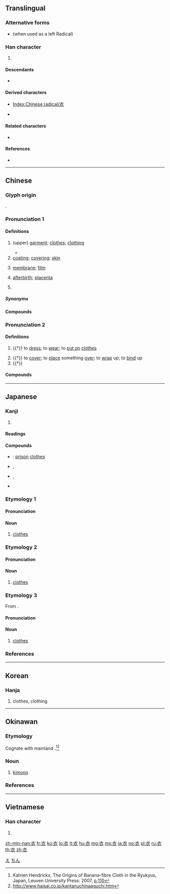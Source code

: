 {{character info/new}}
{{also|𠂢|乑}}
==Translingual==
{{stroke order|type=animate}}

===Alternative forms===
* {{l|mul|衤}} (when used as a left Radical)

===Han character===
{{Han char|rn=145|rad=衣|as=00|sn=6|four=00732|canj=YHV|ids=⿱亠𧘇}}
#{{mul-kangxi radical-def}}
====Descendants====
* {{l|ja|え}}

====Derived characters====
* [[Index:Chinese radical/衣]]
* {{l|ja|初}} {{l|ja|依}}

====Related characters====
* {{l|ja|𧘇}} {{l|ja|展}}

====References====
* {{Han ref|kx=1111.010|dkj=34091|dj=1575.090|hdz=53074.010|uh=8863|ud=34915|bh=A6E7|bd=42727}}

[[Category:Han characters from which hiragana were derived|え]]

----

==Chinese==
{{zh-forms}}

===Glyph origin===
{{Han etyl}}
{{liushu|p}}.

===Pronunciation 1===
{{zh-pron
|m=yī
|c=ji1
|h=pfs=yî
|md=ĭ
|mn=i/ui
|mn_note=i - literary; ui - colloquial (only in the sense “placenta”)
|w=1i
|mc=1
|oc=1,1
|cat=n,pn
}}

====Definitions====
{{zh-hanzi}}

# (upper) [[garment]]; [[clothes]]; [[clothing]] {{zh-mw|件}}
#: {{zh-x|衣服|clothes}}
#: {{zh-x|內衣|underwear}}
#: {{zh-x|睡衣|night clothes; pajamas}}
#* {{zh-x|我 情願 節 衣 不 願 縮 食。|I'd rather economize on '''clothes''' than food.}}
# [[coating]]; [[covering]]; [[skin]]
#: {{zh-x|糖衣|sugar coating}}
#: {{zh-x|槍衣|gun cover}}
# [[membrane]]; [[film]]
# {{lb|zh|literary|or|Min}} [[afterbirth]]; [[placenta]]
# {{surname|lang=zh}}

=====Synonyms=====
{{zh-dial|衣服}}

====Compounds====
{{zh-der|一衣帶水|上衣|不勝衣|中衣|丹徒布衣|乾衣機|人是衣妝，佛是金妝|人是衣裳，馬是鞍|付衣缽|估衣|估衣鋪|佛是金裝，人是衣裝|佛要金裝，人要衣裝|便衣|便衣警察|信衣|倒舄摳衣|傳衣缽|僧衣|優孟衣冠|內衣|內衣褲|冠冕衣裳|冥衣|冬衣|初衣|勝衣|包伯利風衣|包衣|只重衣衫不重人|各衣另飯|吊衣架|呢衣|和衣|單衣|囚衣|地衣|垣衣|壁衣|壓衣刀|壞色衣|壽衣|外衣|夜行衣|大衣|天衣|天衣無縫|太空衣|夾衣|好男不吃分家飯，好女不穿嫁時衣|如不勝衣|子衣|孝衣|官衣|宵衣|宵衣旰食|富貴衣|寒不擇衣|寒衣|寒衣節|寢衣|寬衣|小衣|小衣裳|尚衣|布草衣服|布衣|布衣之交|布衣之怒|布衣交|布衣卿相|布衣小民|布衣糲食|布衣葦帶|布衣蔬食|布衣韋帶|布衣黔首|底衣|廠衣|弊衣疏食|弊衣簞食|弱不勝衣|彈冠振衣|征衣|循衣摸床|心衣|惡衣惡食|惡衣糲食|惡衣菲食|惡衣蔬食|戎衣|成衣|成衣廠|成衣鋪|戲衣|手長衣袖短|打衣糧|披蓑衣|披衣|披衣菌|拂衣|拂衣而去|拜衣族|挂衣冠|振衣|振衣千仞岡|振衣提領|振衣濯足|授衣|推食解衣|揀衣挑食|搗衣|搗衣杵|摟衣裳|摳衣|撩衣|撩衣破步|擣衣|攝衣|攬衣|救生衣|整衣|整衣斂容|斂衣|斑衣|斑衣戲彩|新沐者必彈冠，新浴者必振衣|旰食宵衣|昃食宵衣|明衣|晒衣場|晾衣|暖衣飽食|曝衣|更衣|更衣室|書衣|朝衣|未明求衣|朱衣|朱衣吏|朱衣神|朱衣點頭|東市朝衣|林衣|殺衣縮食|毛線衣|毛衣|毳衣|氅衣|氅衣兒|水田衣|水衣|汗衣|沐猴衣冠|油衣|沾衣|法衣|泳衣|洗衣板|洗衣機|洗衣粉|浣衣|浮水衣|浴衣|深衣|游泳衣|潛水衣|炮衣|烏衣|烏衣子弟|烏衣巷|烏衣郎|無垢衣|無衣|熨衣枕|牆衣|牛衣|牛衣對泣|牛馬之衣|玉食錦衣|班衣戲綵|球衣|甘食褕衣|田衣|當衣買酒喝|白衣|白衣人|白衣公卿|白衣卿相|白衣大士|白衣大食|白衣天使|白衣教練|白衣秀士|白衣蒼狗|白衣觀音|白衣送酒|白袷衣|百家衣|百家衣體|百結衣|百衲綻衣|百衲衣|皁衣|皁衣人|皮衣|睡衣|短衣|破步撩衣|破衣拉裳|福田衣|稱體裁衣|穿衣鏡|節衣縮食|節食縮衣|箭衣|簑衣|粗衣劣食|粗衣惡食|粗衣淡飯|粗衣糲食|糖衣|糖衣炮彈|糲食粗衣|紅衣主教|素衣|素衣化緇|紫衣|絲衣|綠衣|綠衣使者|綠衣黃裡|綵衣娛親|綿衣|緇衣|緊身衣|緋衣|縞衣|縫衣|縮衣節口|縮衣節食|縷衣|繡衣御史|繡衣朱履|繭衣|缺衣少食|缺食無衣|罩衣|羅衣|美衣玉食|羽毛衣|耳衣|胎衣|胞衣|胸衣|脛衣|腸衣|花衣|苔衣|茶衣|草衣|草衣木食|荷衣|菲衣惡食|菲食薄衣|萊衣|著衣|著衣鏡|葛衣|蓑衣|蓑衣丈人|蓮華衣|藥衣子|蘆花衣|號衣|蜂蠆入懷，解衣去趕|蝶衣|蟒衣|蠶衣|血衣|衛生衣|衣不兼采|衣不如新，人不如舊|衣不完采|衣不布體|衣不曳地|衣不經新，何由得故|衣不蔽體|衣不解帶|衣不遮身|衣不重帛|衣不重采|衣來伸手，飯來張口|衣冠|衣冠不整|衣冠中人|衣冠優孟|衣冠冢|衣冠塚|衣冠子女|衣冠文物|衣冠梟獍|衣冠楚楚|衣冠沐猴|衣冠濟楚|衣冠濟濟|衣冠甚偉|衣冠盛事|衣冠禮樂|衣冠禽獸|衣冠緒餘|衣冠藍縷|衣冠赫奕|衣冠輻湊|衣冠雲集|衣冠齊楚|衣包|衣原體|衣工|衣巾|衣帶詔|衣帽年|衣帽間|衣料|衣服|衣架|衣架子|衣架飯囊|衣櫃|衣櫥|衣物|衣甲|衣租食稅|衣箱|衣篝|衣簪|衣索比亞|衣纓之族|衣缽|衣缽塔|衣缽相傳|衣缽真傳|衣胞|衣著|衣蛾|衣衫|衣衫不整|衣衫藍褸|衣衫襤褸|衣衾|衣袍|衣袖|衣被|衣補兒|衣裝|衣裳|衣裳之會|衣裳楚楚|衣襟|衣豐食足|衣豐食飽|衣車|衣領|衣食|衣食之謀|衣食住行|衣食父母|衣食者民之本|衣食足而知榮辱|衣飾|衣香鬢影|衣馬|衣魚|衩衣|袒衣|袗衣|袞衣|袷衣|裁衣|裁衣合帳|裁衣尺|裡衣|裳衣|裸袖揎衣|褐衣疏食|褒衣|褒衣博帶|褕衣|褕衣甘食|褖衣|褚衣|褪衣|褻衣|襌衣|襯衣|襴衣|覓衣求食|解衣|解衣卸甲|解衣推食|豆腐衣|豐衣足食|貂皮大衣|賴衣求食|赤衣|赤衣使者|赭衣|赭衣半道|赭衣塞路|赭衣滿道|足食豐衣|道衣|達摩衣|量體裁衣|金縷玉衣|金縷衣|金衣|金衣玉食|金鏤玉衣|錦衣|錦衣夜行|錦衣玉食|錦衣紈褲|錦衣衛|錦雉之衣|錫衣|鐵衣|鐵衣郎|防彈衣|雨衣|電動縫衣機|霓裳羽衣|霓裳羽衣曲|霓裳羽衣舞|青衣|靚衣|靡衣偷食|靡衣玉食|面衣|韋衣|頓衣而走|頭繩衣|顛倒衣裳|風衣|食租衣稅|食衣住行|飢不可食，寒不可衣|飯來張口，衣來伸手|飯囊衣架|飽食暖衣|魂衣|鮮衣美食|鶉衣|鶉衣百結|鷩衣|麻屣鶉衣|麻衣|麻衣仙翁|麻衣債|麻衣相法|麻衣神相法|黑衣|龍套衣}}

===Pronunciation 2===
{{zh-pron
|m=yī,yì,2nb=Taiwan
|c=ji3
|dial=n
|mc=2
|oc=2,2
|cat=v
}}

====Definitions====
{{zh-hanzi}}

# {{†}} to [[dress]]; to [[wear]]; to [[put on]] [[cloth]]es
#: {{zh-x|衣錦還{huán}鄉|to return home in glory}}
# {{†}} to [[cover]]; to [[place]] something [[over]]; to [[wrap]] up; to [[bind]] up
# {{†}} {{zh-original|依|to [[rely]] on}}

====Compounds====
{{zh-der|fold=1|乘肥衣輕|富貴不歸故鄉，如衣繡夜行|白日衣繡|腰金衣紫|衣帛食肉|衣紫腰金|衣紫腰銀|衣紫腰黃|衣繡夜行|衣繡晝行|衣被|衣褐懷寶|衣錦之榮|衣錦夜游|衣錦夜行|衣錦尚絅|衣錦故鄉|衣錦晝游|衣錦榮歸|衣錦過鄉|衣錦還鄉|衣錦食肉}}

----

==Japanese==

===Kanji===
{{ja-kanji|grade=4|rs=衣00}}

# {{defn|lang=ja|sort=衣00}}

====Readings====
{{ja-readings
|goon=[[え]] (e)
|kanon=[[い]] (i)
|kun=[[ころも]] (koromo), [[きる]] (kiru), [[かた]] (kata)
|nanori=[[きぬ]] (kinu)
}}

====Compounds====
* {{ja-r|獄衣|ごくい}}: [[prison]] [[clothes]]
* {{ja-r|狩衣|かりぎぬ}}, {{ja-r|狩衣|かりごろも}}
* {{ja-r|浴衣|ゆかた}}, {{ja-r|浴衣|よくい}}
* {{ja-r|衣偏|ころもへん}}

===Etymology 1===
{{ja-kanjitab|ころも|yomi=k}}

====Pronunciation====
{{ja-pron|yomi=k|ころも|acc=0|acc_ref=DJR,NHK}}

====Noun====
{{ja-noun|ころも}}

# [[clothes]]

===Etymology 2===
{{ja-kanjitab|きぬ|yomi=k}}

====Pronunciation====
{{ja-pron|yomi=k|きぬ|acc=1|acc_ref=DJR,NHK}}

====Noun====
{{ja-noun|きぬ}}

# [[clothes]]

===Etymology 3===
{{ja-kanjitab|い|yomi=k}}
From {{etyl|ltc|ja|sort=い}} {{m|zh|衣|tr=ʔjɨj||clothes}}.

====Pronunciation====
{{ja-pron|yomi=kanon|い|acc=1|acc_ref=DJR,NHK}}

====Noun====
{{ja-noun|い}}

# [[clothes]]

===References===
<references/>

----

==Korean==

===Hanja===
{{ko-hanja|hangeul=[[의]]|eumhun=[[옷]] 의|rv=ui|mr=ŭi|y=uy}}

# clothes, clothing

----

==Okinawan==

===Etymology===
Cognate with mainland {{cog|ja|衣|tr=kinu}}.<ref>Katrien Hendrickx, The Origins of Banana-fibre Cloth in the Ryukyus, Japan, Leuven University Press: 2007, [https://books.google.com.au/books?id=ULyu8dNqS1sC&pg=PA110&dq=kimono+%22kinu%22++%E8%A1%A3 p 110]</ref><ref>http://www.haisai.co.jp/kantanuchinaaguchi.htm</ref> {{ryu-OG|31|ちん}}

===Noun===
{{head|ryu|noun|hiragana|ちん|romaji|chin}}

# [[kimono]]

===References===
<references/>

[[Category:ryu:Clothing|ちん]]

----

==Vietnamese==

===Han character===
{{vi-hantu|[[y]], [[ấy]], [[e]], [[ỵ]]|rs=衣00}}

# {{defn|lang=vi|sort=衣00}}

[[Category:CJKV radicals| ]]

[[zh-min-nan:衣]]
[[fr:衣]]
[[ko:衣]]
[[lo:衣]]
[[lt:衣]]
[[hu:衣]]
[[mg:衣]]
[[ms:衣]]
[[ja:衣]]
[[no:衣]]
[[pl:衣]]
[[ru:衣]]
[[th:衣]]
[[zh:衣]]